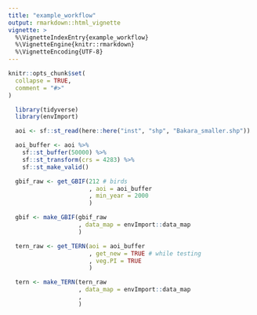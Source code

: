 ```yaml
---
title: "example_workflow"
output: rmarkdown::html_vignette
vignette: >
  %\VignetteIndexEntry{example_workflow}
  %\VignetteEngine{knitr::rmarkdown}
  %\VignetteEncoding{UTF-8}
---
```


```r
knitr::opts_chunk$set(
  collapse = TRUE,
  comment = "#>"
)
```

```r
  
  library(tidyverse)
  library(envImport)

```

```r

  aoi <- sf::st_read(here::here("inst", "shp", "Bakara_smaller.shp"))

  aoi_buffer <- aoi %>%
    sf::st_buffer(50000) %>%
    sf::st_transform(crs = 4283) %>%
    sf::st_make_valid()

```

```r

  gbif_raw <- get_GBIF(212 # birds
                       , aoi = aoi_buffer
                       , min_year = 2000
                       )

  gbif <- make_GBIF(gbif_raw
                    , data_map = envImport::data_map
                    )

```

```r

  tern_raw <- get_TERN(aoi = aoi_buffer
                       , get_new = TRUE # while testing
                       , veg.PI = TRUE
                       )

  tern <- make_TERN(tern_raw
                    , data_map = envImport::data_map
                    , 
                    )

```
